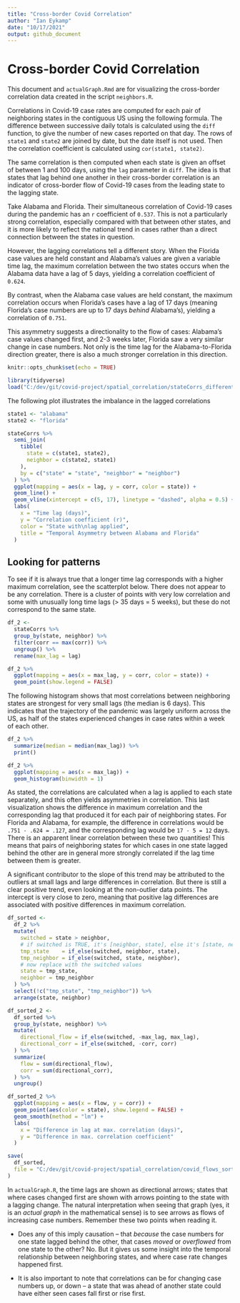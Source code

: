 ```yaml
---
title: "Cross-border Covid Correlation"
author: "Ian Eykamp"
date: "10/17/2021"
output: github_document
---
```


# Cross-border Covid Correlation

This document and `actualGraph.Rmd` are for visualizing the cross-border correlation data created in the script `neighbors.R`.

Correlations in Covid-19 case rates are computed for each pair of neighboring states in the contiguous US using the following formula. The difference between successive daily totals is calculated using the `diff` function, to give the number of new cases reported on that day. The rows of `state1` and `state2` are joined by date, but the date itself is not used. Then the correlation coefficient is calculated using `cor(state1, state2)`.

The same correlation is then computed when each state is given an offset of between 1 and 100 days, using the `lag` parameter in `diff`. The idea is that states that lag behind one another in their cross-border correlation is an indicator of cross-border flow of Covid-19 cases from the leading state to the lagging state.

Take Alabama and Florida. Their simultaneous correlation of Covid-19 cases during the pandemic has an `r` coefficient of `0.537`. This is not a particularly strong correlation, especially compared with that between other states, and it is more likely to reflect the national trend in cases rather than a direct connection between the states in question.

However, the lagging correlations tell a different story. When the Florida case values are held constant and Alabama's values are given a variable time lag, the maximum correlation between the two states occurs when the Alabama data have a lag of 5 days, yielding a correlation coefficient of `0.624`.

By contrast, when the Alabama case values are held constant, the maximum correlation occurs when Florida's cases have a lag of 17 days (meaning Florida's case numbers are up to 17 days *behind* Alabama's), yielding a correlation of `0.751`.

This asymmetry suggests a directionality to the flow of cases: Alabama's case values changed first, and 2-3 weeks later, Florida saw a very similar change in case numbers. Not only is the time lag for the Alabama-to-Florida direction greater, there is also a much stronger correlation in this direction.

```r
knitr::opts_chunk$set(echo = TRUE)
```

```r
library(tidyverse)
load("C:/dev/git/covid-project/spatial_correlation/stateCorrs_different_lags.RData")
```

The following plot illustrates the imbalance in the lagged correlations

```r
state1 <- "alabama"
state2 <- "florida"

stateCorrs %>%
  semi_join(
    tibble(
      state = c(state1, state2), 
      neighbor = c(state2, state1)
    ), 
    by = c("state" = "state", "neighbor" = "neighbor")
  ) %>% 
  ggplot(mapping = aes(x = lag, y = corr, color = state)) +
  geom_line() + 
  geom_vline(xintercept = c(5, 17), linetype = "dashed", alpha = 0.5) + 
  labs(
    x = "Time lag (days)", 
    y = "Correlation coefficient (r)", 
    color = "State with\nlag applied", 
    title = "Temporal Asymmetry between Alabama and Florida"
  )
```

## Looking for patterns

To see if it is always true that a longer time lag corresponds with a higher maximum correlation, see the scatterplot below. There does not appear to be any correlation. There is a cluster of points with very low correlation and some with unusually long time lags (\> 35 days = 5 weeks), but these do not correspond to the same state.

```r
df_2 <- 
  stateCorrs %>% 
  group_by(state, neighbor) %>% 
  filter(corr == max(corr)) %>% 
  ungroup() %>% 
  rename(max_lag = lag)

df_2 %>%
  ggplot(mapping = aes(x = max_lag, y = corr, color = state)) +
  geom_point(show.legend = FALSE)
```

The following histogram shows that most correlations between neighboring states are strongest for very small lags (the median is 6 days). This indicates that the trajectory of the pandemic was largely uniform across the US, as half of the states experienced changes in case rates within a week of each other.

```r
df_2 %>% 
  summarize(median = median(max_lag)) %>% 
  print()

df_2 %>%
  ggplot(mapping = aes(x = max_lag)) +
  geom_histogram(binwidth = 1)


```

As stated, the correlations are calculated when a lag is applied to each state separately, and this often yields asymmetries in correlation. This last visualization shows the difference in maximum correlation and the corresponding lag that produced it for each pair of neighboring states. For Florida and Alabama, for example, the difference in correlations would be `.751 - .624 = .127`, and the corresponding lag would be `17 - 5 = 12` days. There is an apparent linear correlation between these two quantities! This means that pairs of neighboring states for which cases in one state lagged behind the other are in general more strongly correlated if the lag time between them is greater.

A significant contributor to the slope of this trend may be attributed to the outliers at small lags and large differences in correlation. But there is still a clear positive trend, even looking at the non-outlier data points. The intercept is very close to zero, meaning that positive lag differences are associated with positive differences in maximum correlation.

```r

df_sorted <- 
  df_2 %>% 
  mutate(
    switched = state > neighbor, 
    # if switched is TRUE, it's [neighbor, state], else it's [state, neighbor]
    tmp_state    = if_else(switched, neighbor, state), 
    tmp_neighbor = if_else(switched, state, neighbor), 
    # now replace with the switched values
    state = tmp_state, 
    neighbor = tmp_neighbor
  ) %>% 
  select(!c("tmp_state", "tmp_neighbor")) %>% 
  arrange(state, neighbor)

df_sorted_2 <- 
  df_sorted %>% 
  group_by(state, neighbor) %>% 
  mutate(
    directional_flow = if_else(switched, -max_lag, max_lag), 
    directional_corr = if_else(switched, -corr, corr)
  ) %>% 
  summarize(
    flow = sum(directional_flow), 
    corr = sum(directional_corr), 
  ) %>% 
  ungroup()

df_sorted_2 %>%
  ggplot(mapping = aes(x = flow, y = corr)) +
  geom_point(aes(color = state), show.legend = FALSE) + 
  geom_smooth(method = "lm") + 
  labs(
    x = "Difference in lag at max. correlation (days)", 
    y = "Difference in max. correlation coefficient"
  )

save(
  df_sorted, 
  file = "C:/dev/git/covid-project/spatial_correlation/covid_flows_sorted.RData"
)
```

In `actualGraph.R`, the time lags are shown as directional arrows; states that where cases changed first are shown with arrows pointing to the state with a lagging change. The natural interpretation when seeing that graph (yes, it is an *actual graph* in the mathematical sense) is to see arrows as flows of increasing case numbers. Remember these two points when reading it.

-   Does any of this imply causation -- that *because* the case numbers for one state lagged behind the other, that cases *moved* or *overflowed* from one state to the other? No. But it gives us some insight into the temporal relationship between neighboring states, and where case rate changes happened first.

-   It is also important to note that correlations can be for changing case numbers up, or down -- a state that was ahead of another state could have either seen cases fall first or rise first.
